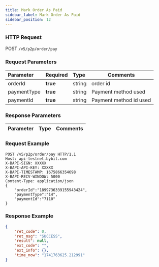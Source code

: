 ```yaml
---
title: Mark Order As Paid
sidebar_label: Mark Order As Paid
sidebar_position: 12
---
```



### HTTP Request
POST `/v5/p2p/order/pay`

### Request Parameters
| Parameter | Required | Type | Comments|
|:----- |:-------|:-----|------ |
|orderId|<b>true</b> |string |order id |
|paymentType|<b>true</b> |string |Payment method used |
|paymentId|<b>true</b> |string |Payment method id used |


### Response Parameters
| Parameter | Type | Comments|
|:----- |:-----|----- |

### Request Example

```http
POST /v5/p2p/order/pay HTTP/1.1
Host: api-testnet.bybit.com
X-BAPI-SIGN: XXXXX
X-BAPI-API-KEY: XXXXX
X-BAPI-TIMESTAMP: 1675866354698
X-BAPI-RECV-WINDOW: 5000
Content-Type: application/json
{
    "orderId":"1899736339155943424",
    "paymentType":"14",
    "paymentId":"7110"
}
```

### Response Example

```json
{
    "ret_code": 0,
    "ret_msg": "SUCCESS",
    "result": null,
    "ext_code": "",
    "ext_info": {},
    "time_now": "1741763625.212991"
}
```
